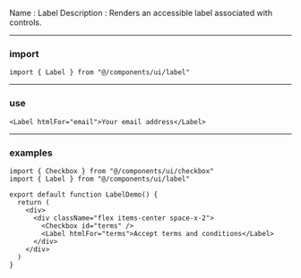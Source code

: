 Name : Label
Description : Renders an accessible label associated with controls.

---

### import

```
import { Label } from "@/components/ui/label"
```

---

### use

```label.mdx
<Label htmlFor="email">Your email address</Label>
```

---

### examples

```label-demo.tsx
import { Checkbox } from "@/components/ui/checkbox"
import { Label } from "@/components/ui/label"

export default function LabelDemo() {
  return (
    <div>
      <div className="flex items-center space-x-2">
        <Checkbox id="terms" />
        <Label htmlFor="terms">Accept terms and conditions</Label>
      </div>
    </div>
  )
}
```

